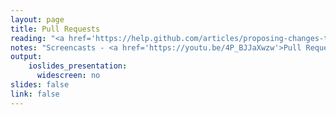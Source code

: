 ```yaml
---
layout: page
title: Pull Requests
reading: "<a href='https://help.github.com/articles/proposing-changes-to-a-project-with-pull-requests/'>Pull Requests on Github</a>"
notes: "Screencasts - <a href='https://youtu.be/4P_BJJaXwzw'>Pull Requests</a>, <a href='https://youtu.be/wrRxNi4z_s8'>Issues</a>"
output:
    ioslides_presentation:
      widescreen: no
slides: false
link: false
---
```


